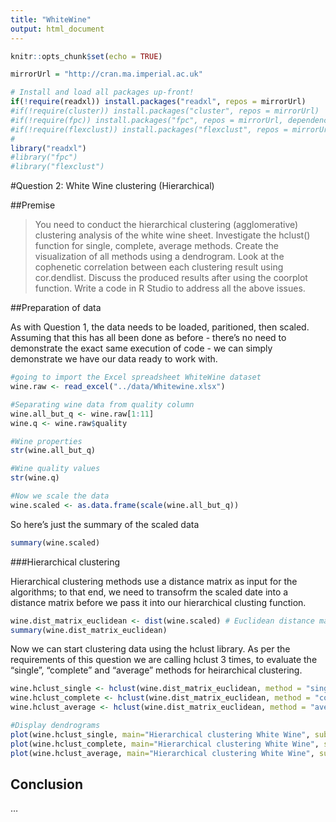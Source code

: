 ```yaml
---
title: "WhiteWine"
output: html_document
---
```



```r
knitr::opts_chunk$set(echo = TRUE)
```


```r
mirrorUrl = "http://cran.ma.imperial.ac.uk"

# Install and load all packages up-front!
if(!require(readxl)) install.packages("readxl", repos = mirrorUrl)
#if(!require(cluster)) install.packages("cluster", repos = mirrorUrl)
#if(!require(fpc)) install.packages("fpc", repos = mirrorUrl, dependencies = TRUE)
#if(!require(flexclust)) install.packages("flexclust", repos = mirrorUrl, dependencies = TRUE)
#
library("readxl")
#library("fpc")
#library("flexclust")
```

<section>

#Question 2: White Wine clustering (Hierarchical)

##Premise

>You need to conduct the hierarchical clustering (agglomerative) clustering analysis of the white wine sheet. Investigate the hclust() function for single, complete, average methods. Create the visualization of all methods using a dendrogram. Look at the cophenetic correlation between each clustering result using cor.dendlist. Discuss the produced results after using the coorplot function. Write a code in R Studio to address all the above
issues.

<!--
2nd Objective (hierarchical clustering)
• Perform hierarchical clustering (for single, complete, etc) 15
• Create a dendrogram 5
• Check the cophenetic correlation and discuss your findings 3
• Coorplot function and discuss your findings 2

resources:
https://drive.google.com/file/d/0B-1zDxRmAKmjeTFzM182Szd3WDQ/view
https://drive.google.com/drive/folders/0B-1zDxRmAKmjdFYxcEVFaFZZcE0
-->

##Preparation of data

As with Question 1, the data needs to be loaded, paritioned, then scaled. Assuming that this has all been done as before - there's no need to demonstrate the exact same execution of code - we can simply demonstrate we have our data ready to work with.

```r
#going to import the Excel spreadsheet WhiteWine dataset
wine.raw <- read_excel("../data/Whitewine.xlsx")

#Separating wine data from quality column
wine.all_but_q <- wine.raw[1:11]
wine.q <- wine.raw$quality

#Wine properties
str(wine.all_but_q)

#Wine quality values
str(wine.q)

#Now we scale the data
wine.scaled <- as.data.frame(scale(wine.all_but_q))
```

So here's just the summary of the scaled data
```r
summary(wine.scaled)
```

###Hierarchical clustering

Hierarchical clustering methods use a distance matrix as input for the algorithms; to that end, we need to transofrm the scaled date into a distance matrix before we pass it into our hierarchical clusting function.

```r
wine.dist_matrix_euclidean <- dist(wine.scaled) # Euclidean distance matrix.
summary(wine.dist_matrix_euclidean)
```

Now we can start clustering data using the hclust library. As per the requirements of this question we are calling hclust 3 times, to evaluate the "single", "complete" and "average" methods for heirarchical clustering.
```r
wine.hclust_single <- hclust(wine.dist_matrix_euclidean, method = "single")
wine.hclust_complete <- hclust(wine.dist_matrix_euclidean, method = "complete")
wine.hclust_average <- hclust(wine.dist_matrix_euclidean, method = "average")

#Display dendrograms
plot(wine.hclust_single, main="Hierarchical clustering White Wine", sub = "Single method")
plot(wine.hclust_complete, main="Hierarchical clustering White Wine", sub = "Complete method")
plot(wine.hclust_average, main="Hierarchical clustering White Wine", sub = "Average method")
```


## Conclusion

...

</section>
